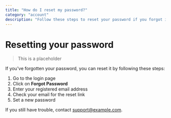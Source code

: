 ```yaml
---
title: "How do I reset my password?"
category: "account"
description: "Follow these steps to reset your password if you forgot it."
---
```


# Resetting your password

> This is a placeholder

If you've forgotten your password, you can reset it by following these steps:

1. Go to the login page
2. Click on **Forgot Password**
3. Enter your registered email address
4. Check your email for the reset link
5. Set a new password

If you still have trouble, contact [support@example.com](mailto:support@example.com).
